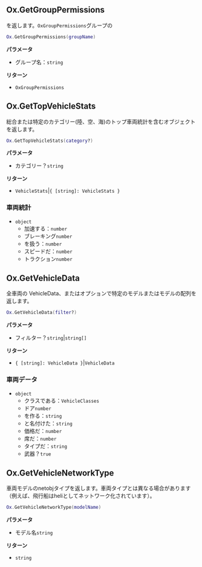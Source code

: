 ## Ox.GetGroupPermissions

を返します。`OxGroupPermissions`グループの

```lua
Ox.GetGroupPermissions(groupName)
```

**パラメータ**

* グループ名：`string`

**リターン**

* `OxGroupPermissions`

## Ox.GetTopVehicleStats

総合または特定のカテゴリー(陸、空、海)のトップ車両統計を含むオブジェクトを返します。

```lua
Ox.GetTopVehicleStats(category?)
```

**パラメータ**

* カテゴリー？`string`

**リターン**

* `VehicleStats`|`{ [string]: VehicleStats }`

### 車両統計

* `object`
  * 加速する：`number`
  * ブレーキング`number`
  * を扱う：`number`
  * スピードだ：`number`
  * トラクション`number`

## Ox.GetVehicleData

全車両の VehicleData、またはオプションで特定のモデルまたはモデルの配列を返します。

```lua
Ox.GetVehicleData(filter?)
```

**パラメータ**

* フィルター？`string`|`string[]`

**リターン**

* `{ [string]: VehicleData }`|`VehicleData`

### 車両データ

* `object`
  * クラスである：`VehicleClasses`
  * ドア`number`
  * を作る：`string`
  * と名付けた：`string`
  * 価格だ：`number`
  * 席だ：`number`
  * タイプだ：`string`
  * 武器？`true`

## Ox.GetVehicleNetworkType

車両モデルのnetobjタイプを返します。車両タイプとは異なる場合があります（例えば、飛行船はheliとしてネットワーク化されています）。

```lua
Ox.GetVehicleNetworkType(modelName)
```

**パラメータ**

* モデル名`string`

**リターン**

* `string`

